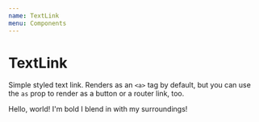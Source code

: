 ```yaml
---
name: TextLink
menu: Components
---
```



# TextLink

Simple styled text link. Renders as an `<a>` tag by default, but you can use the `as` prop to render as a button or a router link, too.

<Playground>
	<InlineList spacing="s">
		<TextLink href="#">Hello, world!</TextLink>
		<TextLink bold href="#">I'm bold</TextLink>
		<TextLink stealthy href="#">I blend in with my surroundings!</TextLink>
	</InlineList>
</Playground>